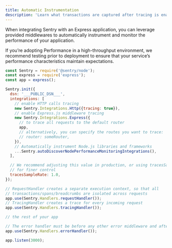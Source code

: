 ```yaml
---
title: Automatic Instrumentation
description: 'Learn what transactions are captured after tracing is enabled.'
---
```


When integrating Sentry with an Express application, you can leverage provided middlewares to automatically instrument and monitor the performance of your application.

<Note>

If you’re adopting Performance in a high-throughput environment, we recommend testing prior to deployment to ensure that your service’s performance characteristics maintain expectations.

</Note>

```javascript
const Sentry = require('@sentry/node');
const express = require('express');
const app = express();

Sentry.init({
  dsn: '___PUBLIC_DSN___',
  integrations: [
    // enable HTTP calls tracing
    new Sentry.Integrations.Http({tracing: true}),
    // enable Express.js middleware tracing
    new Sentry.Integrations.Express({
      // to trace all requests to the default router
      app,
      // alternatively, you can specify the routes you want to trace:
      // router: someRouter,
    }),
    // Automatically instrument Node.js libraries and frameworks
    ...Sentry.autoDiscoverNodePerformanceMonitoringIntegrations(),
  ],

  // We recommend adjusting this value in production, or using tracesSampler
  // for finer control
  tracesSampleRate: 1.0,
});

// RequestHandler creates a separate execution context, so that all
// transactions/spans/breadcrumbs are isolated across requests
app.use(Sentry.Handlers.requestHandler());
// TracingHandler creates a trace for every incoming request
app.use(Sentry.Handlers.tracingHandler());

// the rest of your app

// The error handler must be before any other error middleware and after all controllers
app.use(Sentry.Handlers.errorHandler());

app.listen(3000);
```
